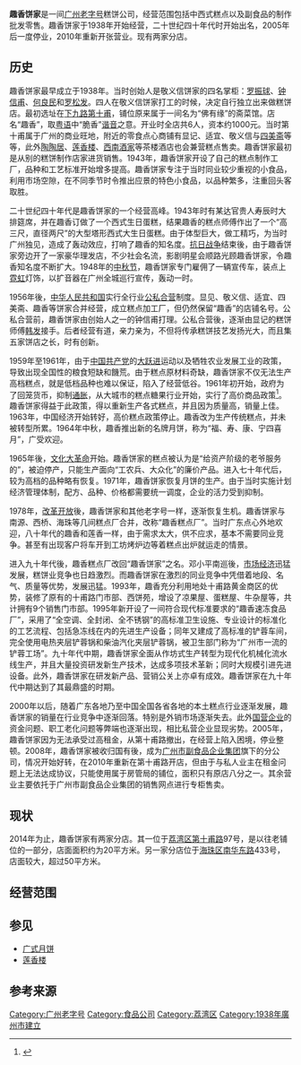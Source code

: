 '''趣香饼家'''是一间[[广州老字号|广州老字号]]糕饼公司，经营范围包括中西式糕点以及副食品的制作批发零售。趣香饼家于1938年开始经营，二十世纪四十年代时开始出名，2005年后一度停业，2010年重新开张营业。现有两家分店。
==历史==
趣香饼家最早成立于1938年。当时创始人是敬义信饼家的四名掌柜：[[罗振球|罗振球]]、[[钟信甫|钟信甫]]、[[何良民|何良民]]和[[罗松发|罗松发]]。四人在敬义信饼家打工的时候，决定自行独立出来做糕饼店。最初选址在[[上下九|下九路]][[第十甫路|第十甫]]，铺位原来属于一间名为“佛有缘”的斋菜馆。店名“趣香”，取[[粤语|粤语]]中“脆香”[[谐音|谐音]]之意{{r|gzws}}。开业时全店共6人，资本约1000元。当时第十甫属于广州的商业旺地，附近的零食点心商铺有显记、适宜、敬义信与[[四美斋|四美斋]]等等，此外[[陶陶居|陶陶居]]、[[莲香楼|莲香楼]]、[[西南酒家|西南酒家]]等茶楼酒店也会兼营糕点售卖。趣香饼家最初是从别的糕饼制作店家进货销售。1943年，趣香饼家开设了自己的糕点制作工厂，品种和工艺标准开始增多提高。趣香饼家专注于当时同业较少重视的小食品，利用市场空隙，在不同季节时令推出应景的特色小食品，以品种繁多，注重回头客取胜。{{r|ndbh|gzws}}

二十世纪四十年代是趣香饼家的一个经营高峰。1943年时有某达官贵人寿辰时大排筵席，并在趣香订做了一个西式生日蛋糕，结果趣香的糕点师傅作出了一个“高三尺，直径两尺”的大型塔形西式大生日蛋糕。由于体型巨大，做工精巧，为当时广州独见，造成了轰动效应，打响了趣香的知名度。[[抗日战争|抗日战争]]结束後，由于趣香饼家旁边开了一家豪华理发店，不少社会名流，影剧明星会顺路光顾趣香饼家，令趣香知名度不断扩大。1948年的[[中秋节|中秋节]]，趣香饼家专门雇佣了一辆宣传车，装点上[[霓虹|霓虹]]灯饰，以扩音器在广州全城巡行宣传，轰动一时。{{r|ndbh|gzws}}

1956年後，[[中华人民共和国|中华人民共和国]]实行全行业[[公私合营|公私合营]]制度。显见、敬义信、适宜、四美斋、趣香等饼家合并经营，成立糕点加工厂，但仍然保留“趣香”的店铺名号。公私合营前，趣香饼家由创始人之一的钟信甫打理。公私合营後，逐渐由显记的糕饼师傅[[韩发|韩发]]接手。后者经营有道，亲力亲为，不但将传承糕饼技艺发扬光大，而且集五家饼店之长，时有创新。{{r|ndbh|gzws}}

1959年至1961年，由于[[中国共产党|中国共产党]]的[[大跃进|大跃进]]运动以及牺牲农业发展工业的政策，导致出现全国性的粮食短缺和饑荒。由于糕点原材料奇缺，趣香饼家不仅无法生产高档糕点，就是低档品种也难以保证，陷入了经营低谷。1961年初开始，政府为了回笼货币，抑制[[通胀|通胀]]，从大城市的糕点糖果行业开始，实行了高价商品政策<ref>{{cite journal|author=姜长青|title=二十世纪六十年代经济调整中的 高价商品问题初探|journal=中共党史研究|year=2009|issue=12|url=http://www.hprc.org.cn/pdf/ZGDS200912007.pdf}}</ref>。趣香饼家得益于此政策，得以重新生产各式糕点，并且因为质量高，销量上佳。1963年，中国经济开始转好，高价糕点政策停止。趣香改为生产传统糕点，并未被转型所累。1964年中秋，趣香推出新的名牌月饼，称为“福、寿、康、宁四喜月”，广受欢迎。{{r|gzws}}

1965年後，[[文化大革命|文化大革命]]开始。趣香饼家的糕点被认为是“给资产阶级的老爷服务的”，被迫停产，只能生产面向“工农兵、大众化”的廉价产品。进入七十年代后，较为高档的品种略有恢复。1971年，趣香饼家恢复月饼的生产。由于当时实施计划经济管理体制，配方、品种、价格都需要统一调度，企业的活力受到抑制。{{r|gzws}}

1978年，[[改革开放|改革开放]]後，趣香饼家和其他老字号一样，逐渐恢复生机。趣香饼家与南源、西桥、海珠等几间糕点厂合并，改称“趣香糕点厂”。当时广东点心外地欢迎，八十年代的趣香和莲香一样，由于需求太大，供不应求，基本不需要同业竞争。甚至有出现客户将车开到工坊烤炉边等着糕点出炉就运走的情景。{{r|ndbh|gzws}}

进入九十年代後，趣香糕点厂改回“趣香饼家”之名。邓小平南巡後，[[市场经济|市场经济]]迅猛发展，糕饼业竞争也日趋激烈。而趣香饼家在激烈的同业竞争中凭借着地段、名气、质量等优势，发展迅猛。1993年，趣香充分利用地处十甫路黄金商区的优势，装修了原有的十甫路门市部、西饼苑，增设了凉果屋、蛋糕屋、牛杂屋等，共计拥有9个销售门市部。1995年新开设了一间符合现代标准要求的“趣香速冻食品厂”，采用了“全空调、全封闭、全不锈钢”的高标准卫生设施、专业设计的标准化的工艺流程、包括急冻线在内的先进生产设备；同年又建成了高标准的铲蓉车间，完全使用电热夹层铲蓉锅和柴油汽化夹层铲蓉锅，被卫生部门称为“广州市一流的铲蓉工场”。九十年代中期，趣香饼家全面从作坊式生产转型为现代化机械化流水线生产，并且大量投资研发新生产技术，达成多项技术革新；同时大规模引进先进设备。此外，趣香饼家在研发新产品、营销公关上亦卓有成效。趣香饼家在九十年代中期达到了其最鼎盛的时期。{{r|gzws}}

2000年以后，随着广东各地乃至中国全国各省各地的本土糕点行业逐渐发展，趣香饼家的销量在行业竞争中逐渐回落。特别是外销市场逐渐失去。此外[[国营企业|国营企业]]的资金问题、职工老化问题等弊端也逐渐出现，相比私营企业显现劣势。2005年，趣香饼家因为无法承受过高租金，从第十甫路撤出，在经营上陷入困境，停业整顿。2008年，趣香饼家被收归国有後，成为[[广州市副食品企业集团|广州市副食品企业集团]]旗下的分公司，情况开始好转，在2010年重新在第十甫路开店，但由于与私人业主在租金问题上无法达成协议，只能使用属于房管局的铺位，面积只有原店八分之一。其余营业主要依托于广州市副食品企业集团的销售网点进行专柜售卖。

==现状==
2014年为止，趣香饼家有两家分店。其一位于[[荔湾区|荔湾区]][[第十甫路|第十甫路]]97号，是以往老铺位的一部分，店面面积约为20平方米。另一家分店位于[[海珠区|海珠区]][[南华东路|南华东路]]433号，店面较大，超过50平方米。

==经营范围==

==参见==
*[[广式月饼|广式月饼]]
*[[莲香楼|莲香楼]]
==参考来源==
{{reflist|
refs=
<ref name="gzws">{{cite web|title=趣香饼家饼香趣|url=http://www.gzzxws.gov.cn/gzws/gzws/ml/58/200809/t20080917_8945.htm|publisher=广州文史|accessdate=2014-03-22}}</ref> 
<ref name="ndbh">{{cite web|title=趣香饼家：广式月饼中的“黄埔军校”|url=http://epaper.oeeee.com/C/html/2013-06/26/content_1882018.htm|work=2013年6月26日|publisher=南方都市报|accessdate=2014-03-22}}{{dead link|date=2018年4月 |bot=InternetArchiveBot |fix-attempted=yes }}</ref> 
}}

[[Category:广州老字号|Category:广州老字号]]
[[Category:食品公司|Category:食品公司]]
[[Category:荔湾区|Category:荔湾区]]
[[Category:1938年廣州市建立|Category:1938年廣州市建立]]